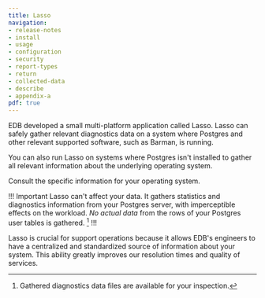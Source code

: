 ```yaml
---
title: Lasso
navigation:
- release-notes
- install
- usage
- configuration
- security
- report-types
- return
- collected-data
- describe
- appendix-a
pdf: true
---
```


EDB developed a small multi-platform application called Lasso. Lasso 
can safely gather relevant diagnostics data on a system where Postgres
and other relevant supported software, such as Barman, is running.

You can also run Lasso on systems where Postgres isn't
installed to gather all relevant information about the
underlying operating system.

Consult the specific information for your operating system.

!!! Important
Lasso can't affect your data. It gathers
statistics and diagnostics information from your Postgres server,
with imperceptible effects on the workload. *No actual data* from
the rows of your Postgres user tables is gathered. [^1]
!!!

[^1]: Gathered diagnostics data files are available for your inspection.

Lasso is crucial for support operations because it allows EDB's
engineers to have a centralized and standardized source of information
about your system. This ability greatly improves our resolution times and quality of
services.
